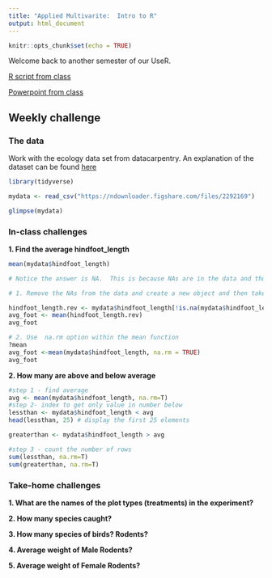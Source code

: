 ```yaml
---
title: "Applied Multivarite:  Intro to R"
output: html_document
---
```


```r
knitr::opts_chunk$set(echo = TRUE)
```

Welcome back to another semester of our UseR.  

[R script from class](https://github.com/chrischizinski/SNR_R_Group/blob/master/R/2017-08-25-Intro_dataimport.R)

[Powerpoint from class](/SNR_R_Group/figs/Intro to programming.pdf)


## Weekly challenge

### The data

Work with the ecology data set from datacarpentry.  An explanation of the dataset can be found [here](http://www.datacarpentry.org/R-ecology-lesson/02-starting-with-data.html)

```r
library(tidyverse)

mydata <- read_csv("https://ndownloader.figshare.com/files/2292169")

glimpse(mydata)
```

### In-class challenges

**1. Find the average hindfoot_length**

```r
mean(mydata$hindfoot_length)

# Notice the answer is NA.  This is because NAs are in the data and thus need to be removed. This can be accomplished in two ways

# 1. Remove the NAs from the data and create a new object and then take the mean

hindfoot_length.rev <- mydata$hindfoot_length[!is.na(mydata$hindfoot_length)]
avg_foot <- mean(hindfoot_length.rev)
avg_foot

# 2. Use  na.rm option within the mean function
?mean
avg_foot <-mean(mydata$hindfoot_length, na.rm = TRUE)
avg_foot
```

**2. How many are above and below average**

```r
#step 1 - find average
avg <- mean(mydata$hindfoot_length, na.rm=T)
#step 2- index to get only value in number below
lessthan <- mydata$hindfoot_length < avg
head(lessthan, 25) # display the first 25 elements

greaterthan <- mydata$hindfoot_length > avg

#step 3 - count the number of rows
sum(lessthan, na.rm=T)
sum(greaterthan, na.rm=T)

```

### Take-home challenges

**1. What are the names of the plot types (treatments) in the experiment?**

**2. How many species caught?**

**3. How many species of birds? Rodents?**

**4. Average weight of Male Rodents? **

**5. Average weight of Female Rodents?**

